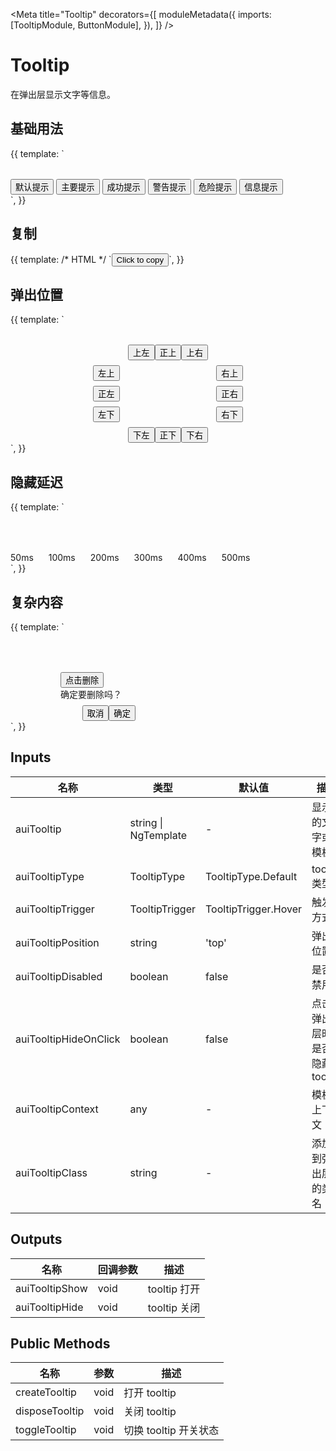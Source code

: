 

<Meta
  title="Tooltip"
  decorators={[
    moduleMetadata({
      imports: [TooltipModule, ButtonModule],
    }),
  ]}
/>

# Tooltip

在弹出层显示文字等信息。

## 基础用法

<Canvas>
  <Story name="basic" height="80px">
    {{
      template: `
        <div style="padding-top: 32px">
          <button
            aui-button="text"
            auiTooltip="默认提示"
          >
            默认提示
          </button>
          <button
            aui-button="text"
            auiTooltip="主要提示"
            auiTooltipType="primary"
          >
            主要提示
          </button>
          <button
            aui-button="text"
            auiTooltip="成功提示"
            auiTooltipType="success"
          >
            成功提示
          </button>
          <button
            aui-button="text"
            auiTooltip="警告提示"
            auiTooltipType="warning"
          >
            警告提示
          </button>
          <button
            aui-button="text"
            auiTooltip="错误提示"
            auiTooltipType="error"
          >
            危险提示
          </button>
          <button
            aui-button="text"
            auiTooltip="信息提示"
            auiTooltipType="info"
          >
            信息提示
          </button>
        </div>
      `,
    }}
  </Story>
</Canvas>

## 复制

<Canvas>
  <Story name="copy" height="100px">
    {{
      template: /* HTML */ `<button
        aui-button="primary"
        auiTooltipCopy="Content"
        auiTooltipCopyTip="Tips"
      >
        Click to copy
      </button>`,
    }}
  </Story>
</Canvas>

## 弹出位置

<Canvas>
  <Story name="position" height="240px">
    {{
      template: `
        <div class="container">
          <div class="center">
            <button
              aui-button="text"
              auiTooltip="top start"
              auiTooltipPosition="top start"
            >
              上左
            </button>
            <button
              aui-button="text"
              auiTooltip="top"
              auiTooltipPosition="top"
            >
              正上
            </button>
            <button
              aui-button="text"
              auiTooltip="top end"
              auiTooltipPosition="top end"
            >
              上右
            </button>
          </div>
          <div class="side">
            <button
              aui-button="text"
              auiTooltip="start top"
              auiTooltipPosition="start top"
            >
              左上
            </button>
            <button
              aui-button="text"
              auiTooltip="end top"
              auiTooltipPosition="end top"
            >
              右上
            </button>
          </div>
          <div class="side">
            <button
              aui-button="text"
              auiTooltip="start"
              auiTooltipPosition="start"
            >
              正左
            </button>
            <button
              aui-button="text"
              auiTooltip="end"
              auiTooltipPosition="end"
            >
              正右
            </button>
          </div>
          <div class="side">
            <button
              aui-button="text"
              auiTooltip="start bottom"
              auiTooltipPosition="start bottom"
            >
              左下
            </button>
            <button
              aui-button="text"
              auiTooltip="end bottom"
              auiTooltipPosition="end bottom"
            >
              右下
            </button>
          </div>
          <div class="center">
            <button
              aui-button="text"
              auiTooltip="bottom start"
              auiTooltipPosition="bottom start"
            >
              下左
            </button>
            <button
              aui-button="text"
              auiTooltip="bottom"
              auiTooltipPosition="bottom"
            >
              正下
            </button>
            <button
              aui-button="text"
              auiTooltip="bottom end"
              auiTooltipPosition="bottom end"
            >
              下右
            </button>
          </div>
        </div>
        <style>
          .container {
            margin: auto;
            padding-top: 32px;
            width: fit-content;
          }
          .side {
            display: flex;
            justify-content: space-between;
            width: 240px;
          }
          .center {
            display: flex;
            justify-content: center;
          }
          .container div + div {
            margin-top: 8px;
          }
        </style>
      `,
    }}
  </Story>
</Canvas>

## 隐藏延迟

<Canvas>
  <Story name="hidden-delay" height="120px">
    {{
      template: `
        <div style="padding-top: 64px;">
          <span auiTooltip="hidden in 50ms" auiTooltipPosition="top start">50ms</span>
          <span auiTooltip="hidden in 100ms" auiTooltipPosition="top start" [auiTooltipDelay]="100" style="margin-left: 20px;">100ms</span>
          <span auiTooltip="hidden in 200ms" auiTooltipPosition="top start" [auiTooltipDelay]="200" style="margin-left: 20px;">200ms</span>
          <span auiTooltip="hidden in 300ms" auiTooltipPosition="top start" [auiTooltipDelay]="300" style="margin-left: 20px;">300ms</span>
          <span auiTooltip="hidden in 400ms" auiTooltipPosition="top start" [auiTooltipDelay]="400" style="margin-left: 20px;">400ms</span>
          <span auiTooltip="hidden in 500ms" auiTooltipPosition="top start" [auiTooltipDelay]="500" style="margin-left: 20px;">500ms</span>
        </div>
      `,
    }}
  </Story>
</Canvas>

## 复杂内容

<Canvas>
  <Story name="complex-content" height="120px">
    {{
      template: `
        <div style="padding: 64px 0 0 80px;">
          <button
            aui-button="primary"
            #tooltip="auiTooltip"
            [auiTooltip]="template"
            auiTooltipTrigger="click"
            auiTooltipType="info"
            auiTooltipPosition="top end"
          >
            点击删除
          </button>
          <ng-template #template>
            <div class="popper">
              确定要删除吗？
              <div class="footer">
                <button
                  aui-button="text"
                  size="mini"
                  (click)="tooltip.disposeTooltip()"
                >
                  取消
                </button>
                <button
                  aui-button="text"
                  size="mini"
                  (click)="tooltip.disposeTooltip()"
                >
                  确定
                </button>
              </div>
            </div>
          </ng-template>
        </div>
        <style>
          .popper {
            width: 120px;
          }
          .footer {
            margin-top: 8px;
            display: flex;
            justify-content: flex-end;
          }
        </style>
      `,
    }}
  </Story>
</Canvas>

## Inputs

| 名称                  | 类型                 | 默认值               | 描述                         |
| --------------------- | -------------------- | -------------------- | ---------------------------- |
| auiTooltip            | string \| NgTemplate | -                    | 显示的文字或模板             |
| auiTooltipType        | TooltipType          | TooltipType.Default  | tooltip 类型                 |
| auiTooltipTrigger     | TooltipTrigger       | TooltipTrigger.Hover | 触发方式                     |
| auiTooltipPosition    | string               | 'top'                | 弹出位置                     |
| auiTooltipDisabled    | boolean              | false                | 是否禁用                     |
| auiTooltipHideOnClick | boolean              | false                | 点击弹出层时是否隐藏 tooltip |
| auiTooltipContext     | any                  | -                    | 模板上下文                   |
| auiTooltipClass       | string               | -                    | 添加到弹出层的类名           |

## Outputs

| 名称           | 回调参数 | 描述         |
| -------------- | -------- | ------------ |
| auiTooltipShow | void     | tooltip 打开 |
| auiTooltipHide | void     | tooltip 关闭 |

## Public Methods

| 名称           | 参数 | 描述                  |
| -------------- | ---- | --------------------- |
| createTooltip  | void | 打开 tooltip          |
| disposeTooltip | void | 关闭 tooltip          |
| toggleTooltip  | void | 切换 tooltip 开关状态 |
